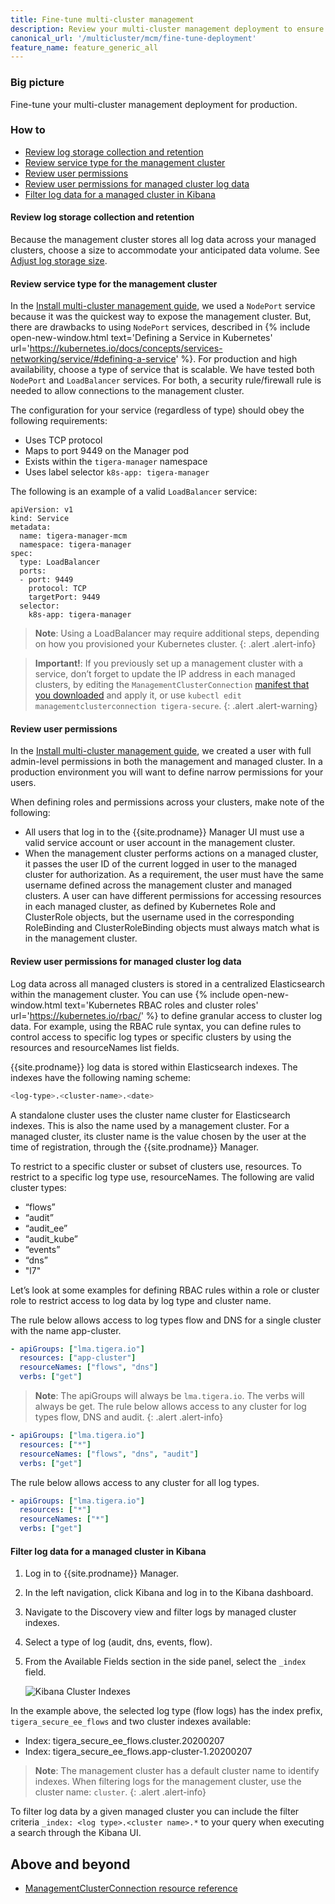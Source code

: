 ```yaml
---
title: Fine-tune multi-cluster management 
description: Review your multi-cluster management deployment to ensure it is ready for production.
canonical_url: '/multicluster/mcm/fine-tune-deployment'
feature_name: feature_generic_all
---
```


### Big picture

Fine-tune your multi-cluster management deployment for production.  

### How to 

- [Review log storage collection and retention](#review-log-storage-collection-and-retention)
- [Review service type for the management cluster](#review-service-type-for-the-management-cluster)
- [Review user permissions](#review-user-permissions)
- [Review user permissions for managed cluster log data](#review-user-permissions-for-managed-cluster-log-data)
- [Filter log data for a managed cluster in Kibana](#filter-log-data-for-a-managed-cluster-in-kibana)

#### Review log storage collection and retention

Because the management cluster stores all log data across your managed clusters, choose a size to accommodate your anticipated data volume. See [Adjust log storage size]({{site.baseurl}}/maintenance/logstorage/adjust-log-storage-size).

#### Review service type for the management cluster

In the [Install multi-cluster management guide]({{site.baseurl}}/multicluster/mcm/create-a-management-cluster), we used a `NodePort` service because it was the quickest way to expose the management cluster. But, there are drawbacks to using `NodePort` services, described in {% include open-new-window.html text='Defining a Service in Kubernetes' url='https://kubernetes.io/docs/concepts/services-networking/service/#defining-a-service' %}. For production and high availability, choose a type of service that is scalable. We have tested both `NodePort` and `LoadBalancer` services. For both, a security rule/firewall rule is needed to allow connections to the management cluster.  

The configuration for your service (regardless of type) should obey the following requirements:

- Uses TCP protocol
- Maps to port 9449 on the Manager pod
- Exists within the `tigera-manager` namespace
- Uses label selector `k8s-app: tigera-manager`

The following is an example of a valid `LoadBalancer` service:
```
apiVersion: v1
kind: Service
metadata:
  name: tigera-manager-mcm
  namespace: tigera-manager
spec:
  type: LoadBalancer
  ports:
  - port: 9449
    protocol: TCP
    targetPort: 9449
  selector:
    k8s-app: tigera-manager
```

> **Note**: Using a LoadBalancer may require additional steps, depending on how you provisioned your Kubernetes cluster.
{: .alert .alert-info}

> **Important!**: If you previously set up a management cluster with a service, don’t forget to update the IP address in each managed clusters, by editing the `ManagementClusterConnection` [manifest that you downloaded]({{site.baseurl}}/multicluster/mcm/create-a-managed-cluster) and apply it, or use `kubectl edit managementclusterconnection tigera-secure`.
{: .alert .alert-warning}

#### Review user permissions

In the [Install multi-cluster management guide]({{site.baseurl}}/multicluster/mcm/create-a-management-cluster), we created a user with full admin-level permissions in both the management and managed cluster. In a production environment you will want to define narrow permissions for your users. 

When defining roles and permissions across your clusters, make note of the following:

- All users that log in to the {{site.prodname}} Manager UI must use a valid service account or user account in the management cluster.
- When the management cluster performs actions on a managed cluster, it passes the user ID of the current logged in user to the managed cluster for authorization. As a requirement, the user must have the same username defined across the management cluster and managed clusters. A user can have different permissions for accessing resources in each managed cluster, as defined by Kubernetes Role and ClusterRole objects, but the username used in the corresponding RoleBinding and ClusterRoleBinding objects must always match what is in the management cluster.

#### Review user permissions for managed cluster log data

Log data across all managed clusters is stored in a centralized Elasticsearch within the management cluster. You can use {% include open-new-window.html text='Kubernetes RBAC roles and cluster roles' url='https://kubernetes.io/rbac/' %} to define granular access to cluster log data. For example, using the RBAC rule syntax, you can define rules to control access to specific log types or specific clusters by using the resources and resourceNames list fields.

{{site.prodname}} log data is stored within Elasticsearch indexes. The indexes have the following naming scheme:

```bash
<log-type>.<cluster-name>.<date>
```
A standalone cluster uses the cluster name cluster for Elasticsearch indexes. This is also the name used by a management cluster. For a managed cluster, its cluster name is the value chosen by the user at the time of registration, through the {{site.prodname}} Manager.

To restrict to a specific cluster or subset of clusters use, resources. To restrict to a specific log type use, resourceNames. The following are valid cluster types:

- “flows”
- “audit”
- “audit_ee”
- “audit_kube”
- “events”
- “dns”
- "l7"

Let’s look at some examples for defining RBAC rules within a role or cluster role to restrict access to log data by log type and cluster name.

The rule below allows access to log types flow and DNS for a single cluster with the name app-cluster.

```yaml
- apiGroups: ["lma.tigera.io"]
  resources: ["app-cluster"]
  resourceNames: ["flows", "dns"]
  verbs: ["get"]
``` 
> **Note**: The apiGroups will always be `lma.tigera.io`. The verbs will always be get.
The rule below allows access to any cluster for log types flow, DNS and audit.
{: .alert .alert-info}

```yaml
- apiGroups: ["lma.tigera.io"]
  resources: ["*"]
  resourceNames: ["flows", "dns", "audit"]
  verbs: ["get"]
```
The rule below allows access to any cluster for all log types.

```yaml
- apiGroups: ["lma.tigera.io"]
  resources: ["*"]
  resourceNames: ["*"]
  verbs: ["get"]

```
#### Filter log data for a managed cluster in Kibana

1. Log in to {{site.prodname}} Manager.
1. In the left navigation, click Kibana and log in to the Kibana dashboard.
1. Navigate to the Discovery view and filter logs by managed cluster indexes.
1. Select a type of log (audit, dns, events, flow).
1. From the Available Fields section in the side panel, select the `_index` field.

   ![Kibana Cluster Indexes]({{site.baseurl}}/images/mcm/mcm-kibana.png)

In the example above, the selected log type (flow logs) has the index prefix, `tigera_secure_ee_flows` and two cluster indexes available:

- Index: tigera_secure_ee_flows.cluster.20200207
- Index: tigera_secure_ee_flows.app-cluster-1.20200207

> **Note**: The management cluster has a default cluster name to identify indexes. When filtering logs for the management cluster, use the cluster name: `cluster`.
{: .alert .alert-info}

To filter log data by a given managed cluster you can include the filter criteria `_index: <log type>.<cluster name>.*` to your query when executing a search through the Kibana UI.

## Above and beyond

- [ManagementClusterConnection resource reference]({{site.baseurl}}/reference/installation/api#operator.tigera.io/v1.ManagementClusterConnection)
